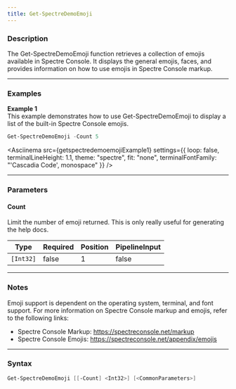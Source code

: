 ```yaml
---
title: Get-SpectreDemoEmoji
---
```









### Description

The Get-SpectreDemoEmoji function retrieves a collection of emojis available in Spectre Console. It displays the general emojis, faces, and provides information on how to use emojis in Spectre Console markup.



---


### Examples


**Example 1**  
This example demonstrates how to use Get-SpectreDemoEmoji to display a list of the built-in Spectre Console emojis.



```powershell
Get-SpectreDemoEmoji -Count 5
```
<Asciinema
    src={getspectredemoemojiExample1}
    settings={{
        loop: false,
        terminalLineHeight: 1.1,
        theme: "spectre",
        fit: "none",
        terminalFontFamily: "'Cascadia Code', monospace"
    }}
/>


---


### Parameters
#### **Count**

Limit the number of emoji returned. This is only really useful for generating the help docs.






|Type     |Required|Position|PipelineInput|
|---------|--------|--------|-------------|
|`[Int32]`|false   |1       |false        |





---


### Notes
Emoji support is dependent on the operating system, terminal, and font support. For more information on Spectre Console markup and emojis, refer to the following links:
- Spectre Console Markup: https://spectreconsole.net/markup
- Spectre Console Emojis: https://spectreconsole.net/appendix/emojis



---


### Syntax
```powershell
Get-SpectreDemoEmoji [[-Count] <Int32>] [<CommonParameters>]
```
